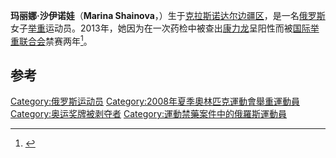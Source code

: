 {{MedalTableTop}}
{{MedalSport| 女子[[舉重|舉重]]}}
{{MedalCompetition| 世界舉重錦標賽}}
{{MedalBronze | [[2005年世界舉重錦標賽|2005年多哈]] | 58公斤級}}
{{MedalSilver | [[2007年世界舉重錦標賽|2007年清邁]] | 58公斤級}}
{{MedalBottom}}

'''玛丽娜·沙伊诺娃'''（'''Marina Shainova'''，{{bd|1986年|3月14日|||}}）生于[[克拉斯诺达尔边疆区|克拉斯诺达尔边疆区]]，是一名[[俄罗斯|俄罗斯]]女子[[举重|举重]]运动员。2013年，她因为在一次药检中被查出[[康力龙|康力龙]]呈阳性而被[[国际举重联合会|国际举重联合会]]禁赛两年<ref>{{cite web|url=http://www.iwf.net/anti-doping/sanctioned-athletes/|title=Sanctioned athletes|archiveurl=https://web.archive.org/web/20140407131609/http://www.iwf.net/anti-doping/sanctioned-athletes/ |archivedate=2014-04-07 }}</ref>。

==参考==
{{reflist}}

{{Russia-bio-stub}}

{{DEFAULTSORT:Shainova, Marina}}

[[Category:俄罗斯运动员|Category:俄罗斯运动员]]
[[Category:2008年夏季奧林匹克運動會舉重運動員|Category:2008年夏季奧林匹克運動會舉重運動員]]
[[Category:奥运奖牌被剥夺者|Category:奥运奖牌被剥夺者]]
[[Category:運動禁藥案件中的俄羅斯運動員|Category:運動禁藥案件中的俄羅斯運動員]]